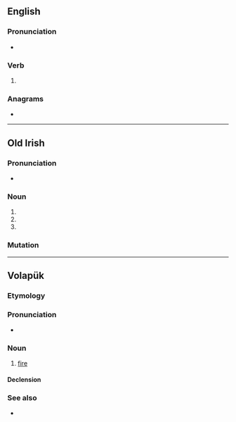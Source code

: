 ==English==

===Pronunciation===
* {{IPA|/faɪld/|lang=en}}

===Verb===
{{head|en|verb form}}

# {{en-past of|file}}

===Anagrams===
* {{anagrams|en|Fidel|Field|felid|field|flied}}

----

==Old Irish==

===Pronunciation===
* {{IPA|/ˈfʲilʲeð/|lang=sga}}

===Noun===
{{head|sga|noun form|g=m}}

# {{inflection of|fili||gen|s|lang=sga}}
# {{inflection of|fili||gen|d|lang=sga}}
# {{inflection of|fili||gen|p|lang=sga}}

===Mutation===
{{sga-mutation|f|iled}}

----

==Volapük==

===Etymology===
{{suffix|fil|ed|lang=vo}}

===Pronunciation===
* {{IPA|/fiˈled/|lang=vo}}

===Noun===
{{vo-noun}}

# [[fire]]

====Declension====
{{vo-decl-noun}}

===See also===
* {{l|vo|fil}}